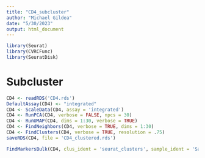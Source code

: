 ```yaml
---
title: "CD4_subcluster"
author: "Michael Gildea"
date: "5/30/2023"
output: html_document
---
```


```r
library(Seurat)
library(CVRCFunc)
library(SeuratDisk)
```

# Subcluster
```r
CD4 <- readRDS('CD4.rds')
DefaultAssay(CD4) <- "integrated"
CD4 <- ScaleData(CD4, assay = 'integrated')
CD4 <- RunPCA(CD4, verbose = FALSE, npcs = 30)
CD4 <- RunUMAP(CD4, dims = 1:30, verbose = TRUE)
CD4 <- FindNeighbors(CD4, verbose = TRUE, dims = 1:30)
CD4 <- FindClusters(CD4, verbose = TRUE, resolution = .75)
saveRDS(CD4, file = 'CD4_clustered.rds')
```

```r
FindMarkersBulk(CD4, clus_ident = 'seurat_clusters', sample_ident = 'Sample', out_dir = 'CD4_subcluster_markers')
```